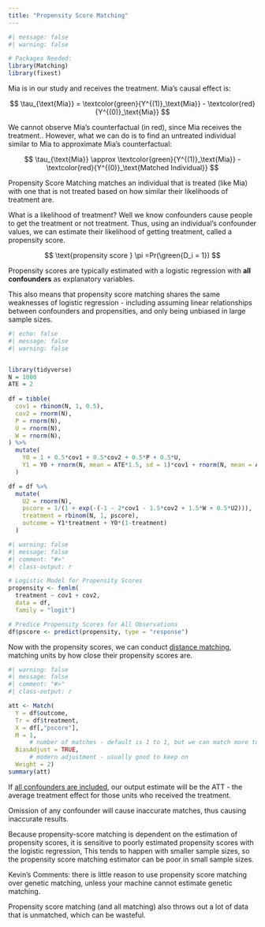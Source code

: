 ```yaml
---
title: "Propensity Score Matching"
---
```


```r
#| message: false
#| warning: false

# Packages Needed:
library(Matching)
library(fixest)
```

Mia is in our study and receives the treatment. Mia's causal effect is:

$$
\tau_{\text{Mia}} = \textcolor{green}{Y^{(1)}_\text{Mia}} - \textcolor{red}{Y^{(0)}_\text{Mia}}
$$

We cannot observe Mia's counterfactual (in red), since Mia receives the treatment.. However, what we can do is to find an untreated individual similar to Mia to approximate Mia's counterfactual:

$$
\tau_{\text{Mia}} \approx \textcolor{green}{Y^{(1)}_\text{Mia}} - \textcolor{red}{Y^{(0)}_\text{Matched Individual}}
$$

Propensity Score Matching matches an individual that is treated (like Mia) with one that is not treated based on how similar their likelihoods of treatment are.

What is a likelihood of treatment? Well we know confounders cause people to get the treatment or not treatment. Thus, using an individual's confounder values, we can estimate their likelihood of getting treatment, called a propensity score.

$$
\text{propensity score } \pi =Pr(\green{D_i = 1}) 
$$

Propensity scores are typically estimated with a logistic regression with **all confounders** as explanatory variables.

::: small
This also means that propensity score matching shares the same weaknesses of logistic regression - including assuming linear relationships between confounders and propensities, and only being unbiased in large sample sizes.
:::

```r
#| echo: false
#| message: false
#| warning: false


library(tidyverse)
N = 1000
ATE = 2
  
df = tibble(
  cov1 = rbinom(N, 1, 0.5),
  cov2 = rnorm(N),
  P = rnorm(N),
  U = rnorm(N), 
  W = rnorm(N),
) %>%
  mutate(
    Y0 = 1 + 0.5*cov1 + 0.5*cov2 + 0.5*P + 0.5*U,
    Y1 = Y0 + rnorm(N, mean = ATE*1.5, sd = 1)*cov1 + rnorm(N, mean = ATE/2)*(1-cov1)
  )

df = df %>%
  mutate(
    U2 = rnorm(N),
    pscore = 1/(1 + exp(-(-1 - 2*cov1 - 1.5*cov2 + 1.5*W + 0.5*U2))),
    treatment = rbinom(N, 1, pscore),
    outcome = Y1*treatment + Y0*(1-treatment)
  )
```

```r
#| warning: false
#| message: false
#| comment: "#>"
#| class-output: r

# Logistic Model for Propensity Scores
propensity <- femlm(
  treatment ~ cov1 + cov2,
  data = df,
  family = "logit")

# Predice Propensity Scores for All Observations
df$pscore <- predict(propensity, type = "response")
```

Now with the propensity scores, we can conduct [distance matching](distance.qmd), matching units by how close their propensity scores are.

```r
#| warning: false
#| message: false
#| comment: "#>"
#| class-output: r

att <- Match(
  Y = df$outcome,
  Tr = df$treatment,
  X = df[,"pscore"],
  M = 1,
      # number of matches - default is 1 to 1, but we can match more to 1
  BiasAdjust = TRUE,
      # modern adjustment - usually good to keep on
  Weight = 2)
summary(att)
```

If [all confounders are included]{.underline}, our output estimate will be the ATT - the average treatment effect for those units who received the treatment.

::: small
Omission of any confounder will cause inaccurate matches, thus causing inaccurate results.
:::

Because propensity-score matching is dependent on the estimation of propensity scores, it is sensitive to poorly estimated propensity scores with the logistic regression, This tends to happen with smaller sample sizes, so the propensity score matching estimator can be poor in small sample sizes.

::: small
Kevin's Comments: there is little reason to use propensity score matching over genetic matching, unless your machine cannot estimate genetic matching.
:::

Propensity score matching (and all matching) also throws out a lot of data that is unmatched, which can be wasteful.
